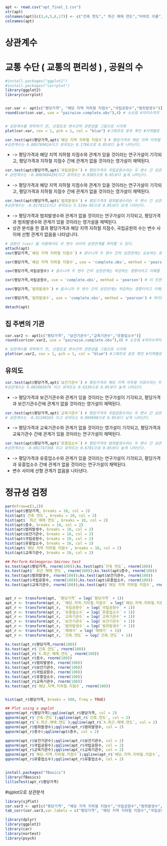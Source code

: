 ```r
apt <- read.csv("apt_final_1.csv")
str(apt)
colnames(apt)[c(3,4,5,6,17)] <- c("건축 연도"," 최근 매매 연도","아파트 이름","최근 매매 월","해당 지역 지하철 지점수")
colnames(apt)

```

# 상관계수
# 교통 수단 ( 교통의 편리성 ) , 공원의 수
```r
#install.packages("ggplot2")
#install.packages("corrplot")
library(ggplot2)
library(corrplot)


cor.var <- apt[c("평당가격", "해당 지역 지하철 지점수","국립공원수","범죄발생수")]
round(cor(cor.var, use = "pairwise.complete.obs"),4) # 소숫점 4자리수까지 조정을 하고 cor함수를 사용하였다


# 상관계수를 파악하기 전, 산점도로 변수간의 관련성을 그림으로 시각화
plot(cor.var, cex = 1, pch = 1, col = "blue") #그래프로 분포 확인 #지역별로 같은 값을 나타내는 경우가 많이 이와 같은 형태의 그래프를 볼 수 있다.
```

```r
cor.test(apt$평당가격,apt$`해당 지역 지하철 지점수`) # 평당가격과 해당 지역 지하철 지점수라는 두 변수 간 상관 관계의 유의도 출력
#상관계수는 0.005769014이고 유의도는 0.1706으로 0.05보다 높게 나타난다.
```
- -> 평당가격과 해당 지역 지하철 지점수와 관계가 있을 것이라는 연구가설이 기각되고, 평당가격과 지하철 지점수 간에 관계가 없을 것이라는 영가설이 채택된다.

```r
cor.test(apt$평당가격,apt$`국립공원수`) # 평당가격과 국립공원수라는 두 변수 간 상관 관계의 유의도 출력
# 상관계수는 -0.0003684291이고 유의도는 0.9303으로 0.05보다 높게 나타난다.

```
- -> 평당가격과 해당 지역 지하철 지점수와 관계가 있을 것이라는 연구가설이 기각되고, 평당가격과 지하철 지점수 간에 관계가 없을 것이라는 영가설이 채택된다.

```r
cor.test(apt$평당가격,apt$`범죄발생수`) # 평당가격과 범죄발생수라는 두 변수 간 상관 관계의 유의도 출력
#상관계수는 -0.0170121이고 유의도는 5.319e-05으로 0.05보다 낮게 나타난다.

```
- ->  평당가격과 범죄발생수와 관계가 없을 것이라는 연구가설이 기각되고, 평당가격과 범죄발생수와 관계가 있을 것이라는 영가설을 채택된다.
- 상관 분석을 한 결과 평당가격과 해당 지역 지하철 지점수, 국립공원의 수는 변수 사이에 선형 관계가 없음을 나타냅니다.


```r
# 공분산 (cov) 을 이용해서도 두 변수 사이의 상관관계를 파악할 수 있다.
attach(apt)
cov(평당가격,`해당 지역 지하철 지점수`) # 양수니까 두 변수 간의 상관관계는 상승하는 경향이라고 이해할 수 있다. 다만 표준화가 안 되었기 때문에 수치만으로 얼마나 크게 변화하는지는 알 수 없다.

cor(평당가격,`해당 지역 지하철 지점수`, use = 'complete.obs', method = 'pearson') # 하지만 상관계수는 -1에서 1 사이의 수를 가지는데 0이면 선형관계가 없는 것이다. 0.005769014으로 0과 매우 가까운 것으로 보면 선형관계가 보이지 않는 것을 확인할 수 있다.

cov(평당가격,국립공원수) # 음수니까 두 변수 간의 상관관계는 하강하는 경향이라고 이해할 수 있다. 다만 표준화가 안 되었기 때문에 수치만으로 얼마나 크게 변화하는지는 알 수 없다.

cor(평당가격,국립공원수, use = 'complete.obs', method = 'pearson') # 이 또한 선형관계가 없음을 확인할 수 있다.

cov(평당가격,`범죄발생수`) # 음수니까 두 변수 간의 상관관계는 하강하는 경향이라고 이해할 수 있다. 다만 표준화가 안 되었기 때문에 수치만으로 얼마나 크게 변화하는지는 알 수 없다.

cor(평당가격,`범죄발생수`, use = 'complete.obs', method = 'pearson') # 하지만 상관계수는 -1에서 1 사이의 수를 가지는데 0이면 선형관계가 없는 것이다. 0.005769014으로 0과 매우 가까운 것으로 보면 선형관계가 보이지 않는 것을 확인할 수 있다.

detach(apt)
```

## 집 주변의 기관
```r
cor.var2 <- apt[c("평당가격", "보건기관수","교육기관수","유흥업소수")]
round(cor(cor.var2, use = "pairwise.complete.obs"),4) # 소숫점 4자리수까지 조정을 하고 cor함수를 사용하였다

# 상관계수를 파악하기 전, 산점도로 변수간의 관련성을 그림으로 시각화
plot(cor.var2, cex = 1, pch = 1, col = "blue") #그래프로 분포 확인 #지역별로 같은 값을 나타내는 경우가 많이 이와 같은 형태의 그래프를 볼 수 있다.

```

## 유의도 
```r
cor.test(apt$평당가격,apt$`보건기관수`) # 평당가격과 해당 지역 지하철 지점수라는 두 변수 간 상관 관계의 유의도 출력
#상관계수는 0.002005078 이고 유의도는 0.6339으로 0.05보다 높게 나타난다.
```
- -> 평당가격과 보건기관수와 관계가 있을 것이라는 연구가설이 기각되고, 평당가격과 보건기관수간에 관계가 없을 것이라는 영가설이 채택된다.

```r
cor.test(apt$평당가격,apt$`교육기관수`) # 평당가격과 국립공원수라는 두 변수 간 상관 관계의 유의도 출력
# 상관계수는 -0.01190165 이고 유의도는 0.004698으로 0.05보다 낮게 나타난다.

```
- -> 평당가격과 교육기관수와 관계가 없을 것이라는 영가설이 기각되고, 평당가격과 교육기관수 간에 관계가 있을 것이라는 연구가설이 채택된다.

```r
cor.test(apt$평당가격,apt$`유흥업소수`) # 평당가격과 범죄발생수라는 두 변수 간 상관 관계의 유의도 출력
#상관계수는 -0.001747368 이고 유의도는 0.6781으로 0.05보다 높게 나타난다.

```
- -> 평당가격과 유흥업소수와 관계가 있을 것이라는 연구가설이 기각되고, 평당가격과 유흥업소수 간에 관계가 없을 것이라는 연구가설이 채택된다.
- 변수 사이에 선형 관계가 없음을 나타낸다.

# 정규성 검정

```r
par(mfrow=c(1,2))
hist(apt$평당가격, breaks = 10, col = 2)
hist(apt$`건축 연도`, breaks = 10, col = 2)
hist(apt$` 최근 매매 연도`, breaks = 10, col = 2)
hist(apt$층수, breaks = 10, col = 2)
hist(apt$범죄발생수, breaks = 10, col = 2)
hist(apt$보건기관수, breaks = 10, col = 2)
hist(apt$국립공원수, breaks = 10, col = 2)
hist(apt$유흥업소수, breaks = 10, col = 2)
hist(apt$`해당 지역 지하철 지점수`, breaks = 10, col = 2)
hist(apt$교육기관수, breaks = 10, col = 2)

## Perform Kolmogorov-Smirnov test
ks.test(apt$평당가격, rnorm(100));ks.test(apt$`건축 연도`, rnorm(100))
ks.test(apt$` 최근 매매 연도`, rnorm(100));ks.test(apt$층수, rnorm(100))
ks.test(apt$범죄발생수, rnorm(100));ks.test(apt$보건기관수, rnorm(100))
ks.test(apt$국립공원수, rnorm(100));ks.test(apt$유흥업소수, rnorm(100))
ks.test(apt$교육기관수, rnorm(100));ks.test(apt$`해당 지역 지하철 지점수`, rnorm(100))


apt_r <- transform(apt, `평당가격` = log(`평당가격` + 1))
apt_r <- transform(apt_r, `해당.지역.지하철.지점수` = log(`해당.지역.지하철.지점수` + 1))
apt_r <- transform(apt_r, `국립공원수` = log(`국립공원수` + 1))
apt_r <- transform(apt_r, `유흥업소수` = log(`유흥업소수` + 1))
apt_r <- transform(apt_r, `교육기관수` = log(`교육기관수` + 1))
apt_r <- transform(apt_r, `보건기관수` = log(`보건기관수` + 1))
apt_r <- transform(apt_r, `범죄발생수` = log(`범죄발생수` + 1))
apt_r <- transform(apt_r, `매매가` = log(`매매가` + 1))
apt_r <- transform(apt_r, `건축.연도` = log(`건축.연도` + 1))

ks.test(apt_r$평당가격,rnorm(100))
ks.test(apt_r$`건축.연도`, rnorm(100))
ks.test(apt_r$`X.최근.매매.연도`, rnorm(100))
ks.test(apt_r$층수, rnorm(100))
ks.test(apt_r$범죄발생수, rnorm(100))
ks.test(apt_r$보건기관수, rnorm(100))
ks.test(apt_r$국립공원수, rnorm(100))
ks.test(apt_r$유흥업소수, rnorm(100))
ks.test(apt_r$교육기관수, rnorm(100))
ks.test(apt_r$`해당.지역.지하철.지점수`, rnorm(100))


hist(apt_r$평당가격, breaks = 500, freq = TRUE)

## Plot using a qqplot
qqnorm(apt_r$평당가격);qqline(apt_r$평당가격, col = 2)
qqnorm(apt_r$`건축.연도`);qqline(apt_r$`건축.연도`, col = 2)
qqnorm(apt_r$`X.최근.매매.연도`);qqline(apt_r$`X.최근.매매.연도`, col = 2)
qqnorm(apt_r$범죄발생수);qqline(apt_r$범죄발생수, col = 2)
qqnorm(apt_r$층수);qqline(apt$층수, col = 2)

qqnorm(apt_r$보건기관수);qqline(apt_r$보건기관수, col = 2)
qqnorm(apt_r$국립공원수);qqline(apt_r$국립공원수, col = 2)
qqnorm(apt_r$교육기관수);qqline(apt_r$교육기관수, col = 2)
qqnorm(apt_r$`해당.지역.지하철.지점수`);qqline(apt_r$`해당.지역.지하철.지점수`, col = 2)
qqnorm(apt_r$유흥업소수);qqline(apt_r$유흥업소수, col = 2)


install.packages("fBasics")
library(fBasics)
lillieTest(apt_r$평당가격)

```

#sjplot으로 상관분석

```r
library(sjPlot)
cor.var3 <- apt[c("평당가격", "해당 지역 지하철 지점수","국립공원수","범죄발생수","보건기관수","교육기관수","유흥업소수")]
tab_corr(cor.var3,var.labels = c("평당가격", "해당 지역 지하철 지점수","국립공원수","범죄발생수","보건기관수","교육기관수","유흥업소수"),corr.method = "pearson",na.deletion = "pairwise",p.numeric = T, triangle = "lower" , encoding = "EUC-KR")

```



```r
library(dplyr)
library(ggplot2)
library(car)
library(nortest)
library(psych)
```

